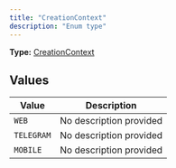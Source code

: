 ```yaml
---
title: "CreationContext"
description: "Enum type"
---
```


**Type:** [CreationContext](/api-reference/types/creationcontext)

## Values

| Value | Description |
|-------|-------------|
| `WEB` | No description provided |
| `TELEGRAM` | No description provided |
| `MOBILE` | No description provided |

